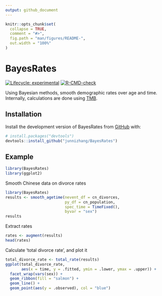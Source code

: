 ```yaml
---
output: github_document
---
```


<!-- README.md is generated from README.Rmd. Please edit that file -->

```r
knitr::opts_chunk$set(
  collapse = TRUE,
  comment = "#>",
  fig.path = "man/figures/README-",
  out.width = "100%"
)
```

# BayesRates

<!-- badges: start -->
[![Lifecycle: experimental](https://img.shields.io/badge/lifecycle-experimental-orange.svg)](https://lifecycle.r-lib.org/articles/stages.html#experimental)
[![R-CMD-check](https://github.com/junnizhang/BayesRates/actions/workflows/R-CMD-check.yaml/badge.svg)](https://github.com/junnizhang/BayesRates/actions/workflows/R-CMD-check.yaml)
<!-- badges: end -->

Using Bayesian methods, smooth demographic rates over age and time. Internally, calculations are done using [TMB](https://CRAN.R-project.org/package=TMB).

## Installation

Install the development version of BayesRates from [GitHub](https://github.com/) with:

``` r
# install.packages("devtools")
devtools::install_github("junnizhang/BayesRates")
```

## Example

```r
library(BayesRates)
library(ggplot2)
```

Smooth Chinese data on divorce rates
```r
library(BayesRates)
results <- smooth_agetime(nevent_df = cn_divorces,
                          py_df = cn_population,
                          spec_time = TimeFixed(),
                          byvar = "sex")
results
```

Extract rates
```r
rates <- augment(results)
head(rates)
```

Calculate 'total divorce rate', and plot it
```r
total_divorce_rate <- total_rate(results)
ggplot(total_divorce_rate,
       aes(x = time, y = .fitted, ymin = .lower, ymax = .upper)) +
  facet_wrap(vars(sex)) +
  geom_ribbon(fill = "salmon") +
  geom_line() +
  geom_point(aes(y = .observed), col = "blue")
```


